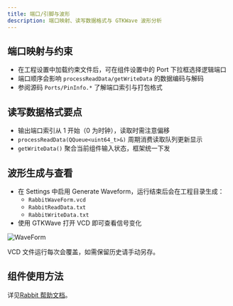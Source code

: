 ```yaml
---
title: 端口/引脚与波形
description: 端口映射、读写数据格式与 GTKWave 波形分析
---
```


## 端口映射与约束

- 在工程设置中加载约束文件后，可在组件设置中的 Port 下拉框选择逻辑端口
- 端口顺序会影响 `processReadData/getWriteData` 的数据编码与解码
- 参阅源码 `Ports/PinInfo.*` 了解端口索引与打包格式

## 读写数据格式要点

- 输出端口索引从 1 开始（0 为时钟），读取时需注意偏移
- `processReadData(QQueue<uint64_t>&)` 周期消费读取队列更新显示
- `getWriteData()` 聚合当前组件输入状态，框架统一下发

## 波形生成与查看

- 在 Settings 中启用 Generate Waveform，运行结束后会在工程目录生成：
  - `RabbitWaveForm.vcd`
  - `RabbitReadData.txt`
  - `RabbitWriteData.txt`
- 使用 GTKWave 打开 VCD 即可查看信号变化

![WaveForm](/rabbit/images/WaveForm.png)

<Callout type="warn">VCD 文件运行每次会覆盖，如需保留历史请手动另存。</Callout>

## 组件使用方法

详见[Rabbit 帮助文档](https://github.com/0xtaruhi/Rabbit/blob/main/doc/RabbitHelpDoc.md)。
